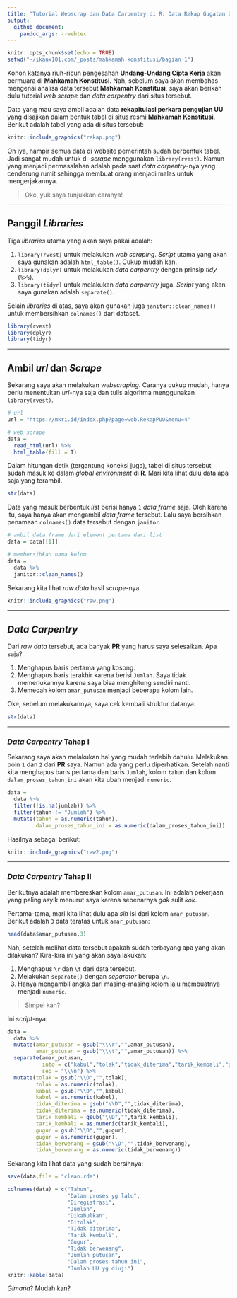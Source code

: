 ```yaml
---
title: "Tutorial Webscrap dan Data Carpentry di R: Data Rekap Gugatan Undang-Undang di Mahkamah Konstitusi"
output: 
  github_document:
    pandoc_args: --webtex
---
```


```r
knitr::opts_chunk$set(echo = TRUE)
setwd("~/ikanx101.com/_posts/mahkamah konstitusi/bagian 1")
```

Konon katanya riuh-ricuh pengesahan __Undang-Undang Cipta Kerja__ akan bermuara di __Mahkamah Konstitusi__. Nah, sebelum saya akan membahas mengenai analisa data tersebut __Mahkamah Konstitusi__, saya akan berikan dulu tutorial _web scrape_ dan _data carpentry_ dari situs tersebut.

Data yang mau saya ambil adalah data __rekapitulasi perkara pengujian UU__ yang disajikan dalam bentuk tabel di [situs resmi __Mahkamah Konstitusi__](https://mkri.id/index.php?page=web.RekapPUU&menu=4). Berikut adalah tabel yang ada di situs tersebut:

```r
knitr::include_graphics("rekap.png")
```

Oh iya, hampir semua data di website pemerintah sudah berbentuk tabel. Jadi sangat mudah untuk di-_scrape_ menggunakan `library(rvest)`. Namun yang menjadi permasalahan adalah pada saat _data carpentry_-nya yang cenderung rumit sehingga membuat orang menjadi malas untuk mengerjakannya.

> Oke, yuk saya tunjukkan caranya!

---

## Panggil _Libraries_

Tiga _libraries_ utama yang akan saya pakai adalah:

1. `library(rvest)` untuk melakukan _web scraping_. _Script_ utama yang akan saya gunakan adalah `html_table()`. Cukup mudah kan.
1. `library(dplyr)` untuk melakukan _data carpentry_ dengan prinsip _tidy_ (` %>% `).
1. `library(tidyr)` untuk melakukan _data carpentry_ juga. _Script_ yang akan saya gunakan adalah `separate()`.

Selain _libraries_ di atas, saya akan gunakan juga `janitor::clean_names()` untuk membersihkan `colnames()` dari dataset.

```r
library(rvest)
library(dplyr)
library(tidyr)
```

---

## Ambil _url_ dan _Scrape_

Sekarang saya akan melakukan _webscraping_. Caranya cukup mudah, hanya perlu menentukan _url_-nya saja dan tulis algoritma menggunakan `library(rvest)`.

```r
# url
url = "https://mkri.id/index.php?page=web.RekapPUU&menu=4"

# web scrape
data = 
  read_html(url) %>% 
  html_table(fill = T)
```

Dalam hitungan detik (tergantung koneksi juga), tabel di situs tersebut sudah masuk ke dalam _global environment_ di __R__. Mari kita lihat dulu data apa saja yang terambil.

```r
str(data)
```

Data yang masuk berbentuk _list_ berisi hanya `1` _data frame_ saja. Oleh karena itu, saya hanya akan mengambil _data frame_ tersebut. Lalu saya bersihkan penamaan `colnames()` data tersebut dengan `janitor`.

```r
# ambil data frame dari element pertama dari list
data = data[[1]]

# membersihkan nama kolom
data = 
  data %>% 
  janitor::clean_names()
```

Sekarang kita lihat _raw data_ hasil _scrape_-nya.

```r
knitr::include_graphics("raw.png")
```

---

## _Data Carpentry_

Dari _raw data_ tersebut, ada banyak __PR__ yang harus saya selesaikan. Apa saja?

1. Menghapus baris pertama yang kosong.
1. Menghapus baris terakhir karena berisi `Jumlah`. Saya tidak memerlukannya karena saya bisa menghitung sendiri nanti.
1. Memecah kolom `amar_putusan` menjadi beberapa kolom lain.

Oke, sebelum melakukannya, saya cek kembali struktur datanya:

```r
str(data)
```

---

### _Data Carpentry_ Tahap I

Sekarang saya akan melakukan hal yang mudah terlebih dahulu. Melakukan poin `1` dan `2` dari __PR__ saya. Namun ada yang perlu diperhatikan. Setelah nanti kita menghapus baris pertama dan baris `Jumlah`, kolom `tahun` dan kolom `dalam_proses_tahun_ini` akan kita ubah menjadi `numeric`.

```r
data = 
  data %>% 
  filter(!is.na(jumlah)) %>% 
  filter(tahun != "Jumlah") %>% 
  mutate(tahun = as.numeric(tahun),
         dalam_proses_tahun_ini = as.numeric(dalam_proses_tahun_ini))
```

Hasilnya sebagai berikut:

```r
knitr::include_graphics("raw2.png")
```

---

### _Data Carpentry_ Tahap II

Berikutnya adalah membereskan kolom `amar_putusan`. Ini adalah pekerjaan yang paling asyik menurut saya karena sebenarnya _gak_ sulit _kok_.

Pertama-tama, mari kita lihat dulu apa _sih_ isi dari kolom `amar_putusan`. Berikut adalah `3` data teratas untuk `amar_putusan`:

```r
head(data$amar_putusan,3)
```

Nah, setelah melihat data tersebut apakah sudah terbayang apa yang akan dilakukan? Kira-kira ini yang akan saya lakukan:

1. Menghapus `\r` dan `\t` dari data tersebut.
1. Melakukan `separate()` dengan _separator_ berupa `\n`.
1. Hanya mengambil angka dari masing-masing kolom lalu membuatnya menjadi `numeric`.

> Simpel kan?

Ini _script_-nya:

```r
data = 
  data %>% 
  mutate(amar_putusan = gsub("\\\r","",amar_putusan),
         amar_putusan = gsub("\\\t","",amar_putusan)) %>% 
  separate(amar_putusan,
           into = c("kabul","tolak","tidak_diterima","tarik_kembali","gugur","tidak_berwenang"),
           sep = "\\\n") %>% 
  mutate(tolak = gsub("\\D","",tolak),
         tolak = as.numeric(tolak),
         kabul = gsub("\\D","",kabul),
         kabul = as.numeric(kabul),
         tidak_diterima = gsub("\\D","",tidak_diterima),
         tidak_diterima = as.numeric(tidak_diterima),
         tarik_kembali = gsub("\\D","",tarik_kembali),
         tarik_kembali = as.numeric(tarik_kembali),
         gugur = gsub("\\D","",gugur),
         gugur = as.numeric(gugur),
         tidak_berwenang = gsub("\\D","",tidak_berwenang),
         tidak_berwenang = as.numeric(tidak_berwenang))
```

Sekarang kita lihat data yang sudah bersihnya:

```r
save(data,file = "clean.rda")
```

```r
colnames(data) = c("Tahun",
                   "Dalam proses yg lalu",
                   "Diregistrasi",
                   "Jumlah",
                   "Dikabulkan",
                   "Ditolak",
                   "TIdak diterima",
                   "Tarik kembali",
                   "Gugur",
                   "Tidak berwenang",
                   "Jumlah putusan",
                   "Dalam proses tahun ini",
                   "Jumlah UU yg diuji")
knitr::kable(data)
```

_Gimana_? Mudah kan?